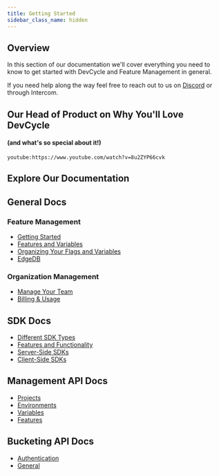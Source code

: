 ```yaml
---
title: Getting Started
sidebar_class_name: hidden
---
```


## Overview

In this section of our documentation we'll cover everything you need to know to get started with DevCycle and Feature Management in general.

If you need help along the way feel free to reach out to us on [Discord](https://discord.gg/pKK4fJgGxG) or through Intercom.

## Our Head of Product on Why You'll Love DevCycle
#### (and what's so special about it!)

`youtube:https://www.youtube.com/watch?v=8u2ZYP66cvk`

## Explore Our Documentation

## General Docs

### Feature Management
 - [Getting Started](/docs/home/feature-management/getting-started/creating-an-account)
 - [Features and Variables](/docs/home/feature-management/features-and-variables/targeting-users)
 - [Organizing Your Flags and Variables](/docs/home/feature-management/organizing-your-flags-and-variables/feature-dashboard)
 - [EdgeDB](/docs/home/feature-management/edgedb/what-is-edgedb)


 ### Organization Management
 - [Manage Your Team](/docs/home/your-organization/manage-team/team-members)
 - [Billing & Usage](/docs/home/your-organization/billing-usage)

## SDK Docs
- [Different SDK Types](/docs/sdk)
- [Features and Functionality](/docs/sdk/features)
- [Server-Side SDKs](/docs/sdk/server-side-sdks/node)
- [Client-Side SDKs](/docs/sdk/client-side-sdks/javascript)


## Management API Docs
- [Projects](/management-api/#tag/Projects)
- [Environments](/management-api/#tag/Environments)
- [Variables](/management-api/#tag/Variables)
- [Features](/management-api/#tag/Features)


## Bucketing API Docs
- [Authentication](/bucketing-api/#section/Authentication)
- [General](/bucketing-api/#tag/devcycle)